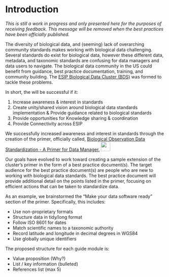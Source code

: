 # Introduction

*This is still a work in progress and only presented here for the purposes of receiving feedback. This message will be removed when the best practices have been officially published.*

The diversity of biological data, and (seeming) lack of overarching community standards makes working with biological data challenging. Several standards do exist for biological data, however these different data, metadata, and taxonomic standards are confusing for data managers and data users to navigate. The biological data community in the US could benefit from guidance, best practice documentation, training, and community building. The [ESIP Biological Data Cluster (BDS)](https://wiki.esipfed.org/Biological_Data_Standards_Cluster) was formed to tackle these problems.

In short, the will be successful if it:

1.  Increase awareness & interest in standards
2.  Create unity/shared vision around biological data standards implementation & Provide guidance related to biological standards
3.  Provide opportunities for Knowledge sharing & coordination
4.  Provide Connectivity across ESIP

We successfully increased awareness and interest in standards through the creation of the primer, officially called, [Biological Observation Data Standardization - A Primer for Data Manager.](https://doi.org/10.6084/m9.figshare.16806712.v1) ![](images/primer_thumbnail.PNG){height=30} 

Our goals have evolved to work toward creating a sample extension of the cluster's primer in the form of a best practice document(s). The target audience for the best practice document(s) are people who are new to working with biological data standards. The best practice document will provide additional detail on the points listed in the primer, focusing on efficient actions that can be taken to standardize data.

\newpage

As an example, we brainstormed the "Make your data software ready" section of the primer. Specifically, this includes:

-   Use non-proprietary formats
-   Structure data in tidy/long format
-   Follow ISO 8601 for dates
-   Match scientific names to a taxonomic authority
-   Record latitude and longitude in decimal degrees in WGS84
-   Use globally unique identifiers

The proposed structure for each guide module is:

-   Value proposition (Why?)
-   List / key information (bulleted)
-   References list (max 5)
